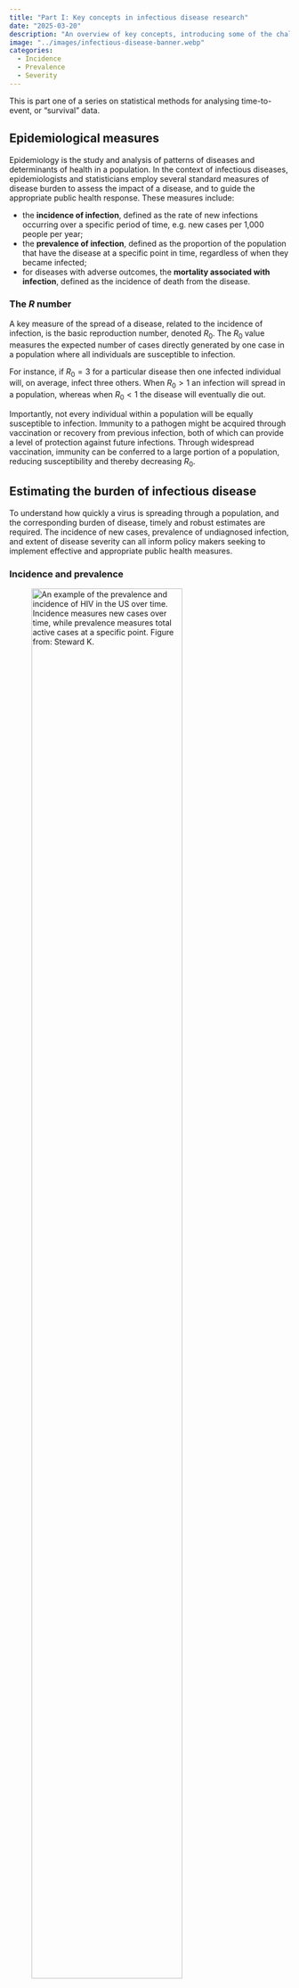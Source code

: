 ```yaml
---
title: "Part I: Key concepts in infectious disease research"
date: "2025-03-20"
description: "An overview of key concepts, introducing some of the challenges in estimating the burden of infectious disease."
image: "../images/infectious-disease-banner.webp"
categories:
  - Incidence
  - Prevalence
  - Severity
---
```


This is part one of a series on statistical methods for analysing time-to-event, or "survival" data.

## Epidemiological measures

Epidemiology is the study and analysis of patterns of diseases and determinants of health in a population. In the context of infectious diseases, epidemiologists and statisticians employ several standard measures of disease burden to assess the impact of a disease, and to guide the appropriate public health response. These measures include:

- the **incidence of infection**, defined as the rate of new infections occurring over a specific period of time, e.g. new cases per 1,000 people per year;
- the **prevalence of infection**, defined as the proportion of the population that have the disease at a specific point in time, regardless of when they became infected;
- for diseases with adverse outcomes, the **mortality associated with infection**, defined as the incidence of death from the disease.

### The $R$ number {#r-number}

A key measure of the spread of a disease, related to the incidence of infection, is the basic reproduction number, denoted $R_0$. The $R_0$ value measures the expected number of cases directly generated by one case in a population where all individuals are susceptible to infection.

For instance, if $R_0 = 3$ for a particular disease then one infected individual will, on average, infect three others. When $R_0 > 1$ an infection will spread in a population, whereas when $R_0 < 1$ the disease will eventually die out.

Importantly, not every individual within a population will be equally susceptible to infection. Immunity to a pathogen might be acquired through vaccination or recovery from previous infection, both of which can provide a level of protection against future infections. Through widespread vaccination, immunity can be conferred to a large portion of a population, reducing susceptibility and thereby decreasing $R_0$.

## Estimating the burden of infectious disease {#estimating-burden}

To understand how quickly a virus is spreading through a population, and the corresponding burden of disease, timely and robust estimates are required. The incidence of new cases, prevalence of undiagnosed infection, and extent of disease severity can all inform policy makers seeking to implement effective and appropriate public health measures.

### Incidence and prevalence {#incidence-and-prevalence}

![An example of the prevalence and incidence of HIV in the US over time. Incidence measures new cases over time, while prevalence measures total active cases at a specific point. Figure from: Steward K.](../images/incidence-prevalence.png){#fig-incidence-prevalence width=80%}

Incidence of infection and the prevalence of an infectious disease in a population are generally unobserved, with observable information restricted to test outcomes among subsets of a population. Testing processes may themselves be influenced by unobserved parameters, such as an individual's propensity to test, and the time from infection to symptom presentation (if symptoms present at all).

To reconstruct the incidence and prevalence of infection from the available testing data, statistical and mathematical modelling techniques which adjust for sampling biases are employed. These techniques combine information from a range of sources to make valid statistical inference about unobserved incidence and prevalence.

### Severity {#severity}

Two common metrics used to understand the severity of infectious diseases and the factors associated with adverse outcomes are the infection fatality risk (IFR) and case fatality risk (CFR):

- **Infection Fatality Risk (IFR)**: The percentage of *all infected people* who die from the disease (including those whose infections were never detected)
- **Case Fatality Rate (CFR)**: The percentage of *confirmed cases* who die from the disease

Since infections resulting in death are more likely to be recorded, and mild infections (particularly asymptomatic infections) less likely to be recorded, the CFR will almost always be higher than the IFR. Statistical modelling can be used to relate these measures of severity to underlying characteristics collected through case-surveillance data.

### Effectiveness of interventions {#effectiveness-of-interventions}

Monitoring outcomes among a target group after the introduction of a public health intervention allows for the real-world effectiveness of the intervention to be assessed, and changes over time to be detected. For example, effectiveness estimates might consider reductions in the transmission or acquisition of an infection among a treated group compared to an untreated group. Making these estimates requires reliable testing data, recognition of potential biases, and methodologies which can account for these biases.

### Challenges in estimating infectious disease burden {#challenges-in-estimating}

The majority of the data available for infectious disease monitoring relies on observational data, where a population is followed without actively intervening on an exposure in a randomised way. As a result, estimates of infectious disease burden are often considerably complicated by selection bias, which arises when the selected population observed is different from the general population of interest.

![Schematic showing recruitment-based biases in a hypothetical serosurvey. Figure from: Accorsi *et al.*](../images/biases.webp){#fig-biases width=80%}

Common causes of selection bias in observational data include: testing policies (which may vary nationally and sub-nationally), individual health-seeking behaviour, test availability, clinician decision-making, and detection rates of different tests. Inaccuracies in the available case-surveillance data may also arise: at data input, due to incomplete/inaccurate reporting or misdiagnosis; and at data collection, due to insufficient surveillance infrastructure and data processing methods.

Unless these potential sources of bias are well-understood and accounted for they can affect the validity of estimates. For example, the IFR measure of severity requires complete knowledge of both the number of infections and number of deaths. Particularly in the early stages of a pandemic, when testing is either unavailable or sub-optimal, these quantities may be impossible to measure. The CFR is more straightforward to assess, since confirmed infections are more likely to be recorded, but this measure is highly sensitive to testing practices. This was particularly the case during the initial wave of the COVID-19 pandemic, when biases in case-surveillance led to wide variability in national estimates of the case-fatality rate, from 0.1% to over 25%.

Even when knowledge of these multi-faceted biases is available, statistical methodologies must be carefully chosen to properly control for the biases.

::: {.callout-note}
## Key takeaways

This post explains some fundamental concepts in infectious disease research, including how we measure disease spread and severity:

- How we track how many people acquire an infection (incidence) and how many people have the infection at one time (prevalence)
- What the "$R$ number" tells us about disease spread
- Different methods to assess the impact of disease when we don't have perfect data
- Challenges in measuring the true burden of infectious diseases
:::

## Coming next {#coming-next}

In the next post I'll provide an introduction to survival analysis, time-to-event data, and how we handle censored observations in epidemiological research.

## References {#references}

- Accorsi EK, Qiu X, Rumpler E, *et al*. [How to detect and reduce potential sources of biases in studies of SARS-CoV-2 and COVID-19.](https://link.springer.com/article/10.1007/s10654-021-00727-7). *Eur J Epidemiol.* 2021;36(2):179-96.
- De Angelis D, Presanis AM, Birrell PJ, *et al*. [Four key challenges in infectious disease modelling using data from multiple sources.](http://dx.doi.org/10.1016/j.epidem.2014.09.004). *Epidemics*. 2015;10:83-7.
- Lipsitch M, Cohen T, Cooper B, *et al*. [Transmission dynamics and control of severe acute respiratory syndrome](https://www.science.org/doi/10.1126/science.1086616). *Science*. 2003;300(5627):1966-70.
- Perez-Guzman PN, Knock E, Imai N, *et al*. [Epidemiological drivers of transmissibility and severity of SARS-CoV-2 in England](http://dx.doi.org/10.1038/s41467-023-39661-5). *Nat Commun*. 2023;14(1):4279.
- Steward K. [Incidence vs Prevalence](http://www.technologynetworks.com/immunology/articles/incidence-vs-prevalence-329073). Immunology & Microbiology from Technology Networks. Technology Networks; 2020.
- Westreich D. [Berkson's bias, selection bias, and missing data](https://www.ncbi.nlm.nih.gov/pmc/articles/PMC3237868/). *Epidemiology*. 2012;23(1):159-64.
- World Health Organization. [Estimating mortality from COVID-19 (Scientific Brief)](https://www.who.int/news-room/commentaries/detail/estimating-mortality-from-covid-19). World Health Organization; 2020.

For more details about key concepts in epidemiology and infectious disease research, see:

- [Epidemiology: Study design and data analysis](https://www.taylorfrancis.com/books/mono/10.1201/b16343/epidemiology-mark-woodward-mark-woodward) by Mark Woodward


::: {.post-navigation}
[← Back to all posts](../index.qmd#blog)

[Next post →](survival-analysis.qmd)
:::